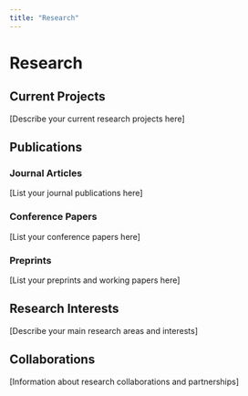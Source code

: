 ```yaml
---
title: "Research"
---
```


# Research

## Current Projects

[Describe your current research projects here]

## Publications

### Journal Articles

[List your journal publications here]

### Conference Papers

[List your conference papers here]

### Preprints

[List your preprints and working papers here]

## Research Interests

[Describe your main research areas and interests]

## Collaborations

[Information about research collaborations and partnerships]